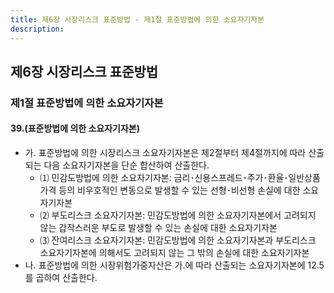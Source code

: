 ```yaml
---
title: 제6장 시장리스크 표준방법 - 제1절 표준방법에 의한 소요자기자본
description: 
---
```

## 제6장 시장리스크 표준방법

### 제1절 표준방법에 의한 소요자기자본
#### 39.(표준방법에 의한 소요자기자본)
- 가. 표준방법에 의한 시장리스크 소요자기자본은 제2절부터 제4절까지에 따라 산출되는 다음 소요자기자본을 단순 합산하여 산출한다.
  - ⑴ 민감도방법에 의한 소요자기자본: 금리･신용스프레드･주가･환율･일반상품 가격 등의 비우호적인 변동으로 발생할 수 있는 선형･비선형 손실에 대한 소요자기자본
  - ⑵ 부도리스크 소요자기자본: 민감도방법에 의한 소요자기자본에서 고려되지 않는 갑작스러운 부도로 발생할 수 있는 손실에 대한 소요자기자본
  - ⑶ 잔여리스크 소요자기자본: 민감도방법에 의한 소요자기자본과 부도리스크 소요자기자본에 의해서도 고려되지 않는 그 밖의 손실에 대한 소요자기자본
- 나. 표준방법에 의한 시장위험가중자산은 가.에 따라 산출되는 소요자기자본에 12.5를 곱하여 산출한다.
